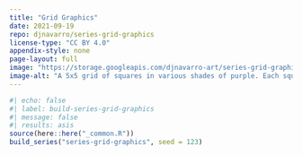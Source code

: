 ```yaml
---
title: "Grid Graphics"
date: 2021-09-19
repo: djnavarro/series-grid-graphics
license-type: "CC BY 4.0"
appendix-style: none
page-layout: full
image: "https://storage.googleapis.com/djnavarro-art/series-grid-graphics/800/grid_sys01_seed1002.png"
image-alt: "A 5x5 grid of squares in various shades of purple. Each square is filled with a spatial noise pattern"
---
```

   
::: {.grid}
  
```r
#| echo: false
#| label: build-series-grid-graphics
#| message: false
#| results: asis
source(here::here("_common.R"))
build_series("series-grid-graphics", seed = 123)
```
   
:::
   
